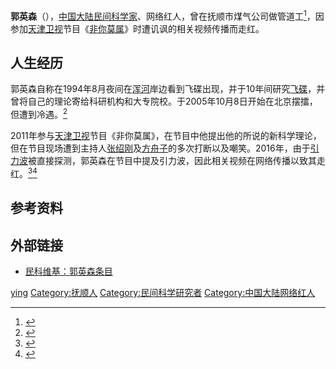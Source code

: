 {{Infobox_Person
| name = 郭英森
|image= 
|box_width= 
|occupation= 
| period = 
|birth_name= 
| other_names = 诺贝尔哥、争诺哥<ref>{{cite web |title=真相辩辩辩 2016-04-26期 完整版：“诺贝尔哥”引发科学领域争论 |url=https://www.bilibili.com/video/av4966662/ |website=Bilibili |publisher=真相辩辩辩 |accessdate=2018-07-18 |date=2016-04-26 |archive-date=2018-07-18 |archive-url=https://web.archive.org/web/20180718084236/https://www.bilibili.com/video/av4966662/ |dead-url=no }}</ref>
| Sex = 男
|birth_date= 1955年
|birth_place= {{CHN}}[[辽宁省|辽宁省]][[抚顺市|抚顺市]]
|death_date= 
| nationality = {{PRC}}
| residence = 
| party = 
| religion = 
| spouse =
| relatives =
|education= 初中毕业
| past = 
| work = 
|awards= 
}}
'''郭英森'''（{{bd|1955年}}），[[中国大陆|中国大陆]][[民间科学家|民间科学家]]、网络红人，曾在抚顺市煤气公司做管道工<ref>{{cite web|url=http://news.ifeng.com/a/20160302/47653981_0.shtml|title=“引力波民科”郭英森走红 有人咨询灵魂出窍|website=凤凰网|publisher=“每日人物”公众号|date=2016-03-02|access-date=2018-07-12|deadurl=no|archiveurl=https://web.archive.org/web/20180712090329/http://news.ifeng.com/a/20160302/47653981_0.shtml|archivedate=2018-07-12|df=}}</ref>，因参加[[天津卫视|天津卫视]]节目《[[非你莫属|非你莫属]]》时遭讥讽的相关视频传播而走红。

==人生经历==
郭英森自称在1994年8月夜间在[[浑河|浑河]]岸边看到飞碟出现，并于10年间研究[[飞碟|飞碟]]，并曾将自己的理论寄给科研机构和大专院校。于2005年10月8日开始在北京摆擂，但遭到冷遇。<ref>{{Cite web|url=http://news.qq.com/a/20051019/000510.htm|title=北大摆擂挑战教授 抚顺男子想为UFO正名遭冷遇|accessdate=|author=|date=2005年10月19日|publisher=腾讯网|deadurl=no|archiveurl=https://web.archive.org/web/20160309141545/http://news.qq.com/a/20051019/000510.htm|archivedate=2016年3月9日|df=}}</ref>

2011年参与[[天津卫视|天津卫视]]节目《非你莫属》，在节目中他提出他的所说的新科学理论，但在节目现场遭到主持人[[张绍刚|张绍刚]]及[[方舟子|方舟子]]的多次打断以及嘲笑。2016年，由于[[引力波|引力波]]被直接探测，郭英森在节目中提及引力波，因此相关视频在网络传播以致其走红。<ref>{{Cite web|url=http://news.qq.com/a/20160220/014198.htm|title=工人5年前节目中首提引力波 遭方舟子等人嘲讽|accessdate=|author=|date=2016-02-20|publisher=腾讯网|deadurl=no|archiveurl=https://web.archive.org/web/20160224022213/http://news.qq.com/a/20160220/014198.htm|archivedate=2016-02-24|df=}}</ref><ref>{{cite journal |author1=彭忻 |title=懂不懂“引力波”都该被尊重 |journal=上海科技报 |date=2016-03-02 |url=https://kns.cnki.net/KCMS/detail/detail.aspx?dbcode=CCND&dbname=CCNDLAST2016&filename=SHKJ201603020054&v=}}</ref>

== 参考资料 ==
{{reflist}}

== 外部链接 ==
* [https://web.archive.org/web/20190509203330/http://www.minkewiki.org/w/%E9%83%AD%E8%8B%B1%E6%A3%AE 民科维基：郭英森条目]

{{DEFAULTSORT:guo yingsen}}
[[Category:郭姓|ying]]
[[Category:抚顺人|Category:抚顺人]]
[[Category:民间科学研究者|Category:民间科学研究者]]
[[Category:中国大陆网络红人|Category:中国大陆网络红人]]